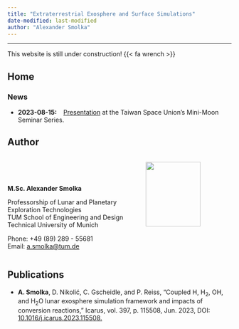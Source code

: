 ```yaml
---
title: "Extraterrestrial Exosphere and Surface Simulations"
date-modified: last-modified
author: "Alexander Smolka"
---
```

---

This website is still under construction! {{< fa wrench >}}

## Home

### News

* **2023-08-15:** &ensp; [Presentation](/presentations/tsu_seminar/index.qmd) at the Taiwan Space Union's Mini-Moon Seminar Series.

## Author

:::: {.columns}
::: {.column width=60%}
</br></br></br>
**M.Sc. Alexander Smolka**

Professorship of Lunar and Planetary Exploration Technologies  
TUM School of Engineering and Design  
Technical University of Munich  

Phone: +49 (89) 289 - 55681  
Email: [a.smolka@tum.de](mailto:a.smolka@tum.de)
:::

::: {.column width=40%}
![](/resources/imgs/me_gray.jpg){width=80%}
:::

::::


## Publications

* **A. Smolka**, D. Nikolić, C. Gscheidle, and P. Reiss, “Coupled H, H~2~, OH, and H~2~O lunar exosphere simulation framework and impacts of conversion reactions,” Icarus, vol. 397, p. 115508, Jun. 2023, DOI: [10.1016/j.icarus.2023.115508.](https://www.sciencedirect.com/science/article/abs/pii/S0019103523000854)